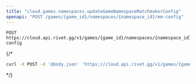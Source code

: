 ```yaml
---
title: "cloud.games.namespaces.updateGameNamespaceMatchmakerConfig"
openapi: "POST /games/{game_id}/namespaces/{namespace_id}/mm-config"
---
```


```
POST https://cloud.api.rivet.gg/v1/games/{game_id}/namespaces/{namespace_id}/mm-config
```


{/*<RequestExample>
```bash curl
curl -X POST -d '@body.json' 'https://cloud.api.rivet.gg/v1/games/{game_id}/namespaces/{namespace_id}/mm-config'
```
</RequestExample>*/}
